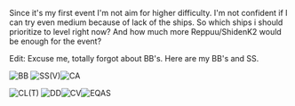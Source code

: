 Since it's my first event I'm not aim for higher difficulty. I'm not confident if I can try even medium because of lack of the ships. So which ships i should prioritize to level right now? And how much more Reppuu/ShidenK2 would be enough for the event?

Edit: Excuse me, totally forgot about BB's. Here are my BB's and SS.

[[File:BBAsumigami.png|thumb|left|BB]]
[[File:SS(V)Asumigami.png|thumb|SS(V)]][[File:CAAsumigami.png|thumb|left|CA]]

[[File:CL(T)Asumigami.png|thumb|CL(T)]]
[[File:DDAsumigami.png|thumb|left|DD]][[File:CVAsumigami.png|thumb|CV]][[File:EQAC.png|thumb|EQAS]]<ac_metadata title="Is my fleet ready for at least easy?"> </ac_metadata>